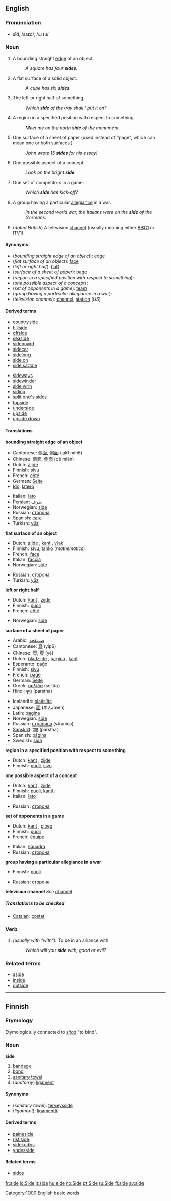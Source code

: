 ==English==

{{rank|full|country|course|221|side|small|cannot|father}}

===Pronunciation===
*sīd, /saɪd/, /<tt>saId</tt>/

===Noun===
{{en-noun-reg}}

# A bounding straight [[edge]] of an object.
#:''A square has four '''sides'''.''
# A flat surface of a solid object.
#:''A cube has six '''sides'''.''
# The left or right half of something.
#:''Which '''side''' of the tray shall I put it on?''
# A region in a specified position with respect to something.
#:''Meet me on the north '''side''' of the monument.''
# One surface of a sheet of paper (used instead of "page", which can mean one or both surfaces.)
#:''John wrote 15 '''sides''' for his essay!''
# One possible aspect of a concept.
#:''Look on the bright '''side'''.''
# One set of competitors in a game.
#:''Which '''side''' has kick-off?''
# A group having a particular [[allegiance]] in a war.
#:''In the second world war, the Italians were on the '''side''' of the Germans.''
# (''dated British'') A television [[channel]] (usually meaning either [[w:BBC1|BBC1]] or [[w:ITV1|ITV1]])

====Synonyms====
*(''bounding straight edge of an object''): [[edge]]
*(''flat surface of an object''): [[face]]
*(''left or right half''): [[half]]
*(''surface of a sheet of paper''): [[page]]
*(''region in a specified position with respect to something''):
*(''one possible aspect of a concept''):
*(''set of opponents in a game''): [[team]]
*(''group having a particular allegiance in a war''):
*(''television channel''): [[channel]], [[station]] (''US'')

====Derived terms====
{{top}}
*[[countryside]]
*[[hillside]]
*[[offside]]
*[[seaside]]
*[[sideboard]]
*[[sidecar]]
*[[sidelong]]
*[[side on]]
*[[side saddle]]
{{mid}}
*[[sideways]]
*[[sidewinder]]
*[[side with]]
*[[siding]]
*[[split one's sides]]
*[[topside]]
*[[underside]]
*[[upside]]
*[[upside down]]
{{bottom}}

====Translations====

'''bounding straight edge of an object'''
{{top}}
*Cantonese: [[侧面]], [[側面]] (jak1 min6)
*Chinese: [[侧面]], [[側面]] (cè miàn)
*Dutch: [[zijde]] {{f}}
*Finnish: [[sivu]]
*French: [[côté]] {{m}}
*German: [[Seite]]
*[[Ido]]: [[latero]]
{{mid}}
*Italian: [[lato]] {{m}}
*Persian: [[طرف]]
*Norwegian: [[:no:side|side]]
*Russian: [[сторона]] {{f}}
*Spanish: [[cara#Spanish|cara]]
*Turkish: [[yüz]]
{{bottom}}

'''flat surface of an object'''
{{top}}
*Dutch: [[zijde]] {{f}}, [[kant]] {{m}}, [[vlak]] {{n}}
*Finnish: [[sivu]], [[tahko]] (''mathematics'')
*French: [[face#French|face]] {{f}}
*Italian: [[faccia]] {{f}}
*Norwegian: [[side#Norwegian|side]]
{{mid}}
*Russian: [[сторона]] {{f}}
*Turkish: [[yüz]]
{{bottom}}

'''left or right half'''
{{top}}
*Dutch: [[kant]] {{m}}, [[zijde]] {{f}}
*Finnish: [[puoli]]
*French: [[côté]] {{m}}
{{mid}}
*Norwegian: [[side#Norwegian|side]]
{{bottom}}

'''surface of a sheet of paper'''
{{top}}
*Arabic: [[صـــفحة]]
*Cantonese: [[頁]] (yip6)
*Chinese: [[页]], [[頁]] (yè)
*Dutch: [[bladzijde]] {{f}}, [[pagina]] {{f}}, [[kant]] {{m}}
*Esperanto: [[paĝo]]
*Finnish: [[sivu]]
*French: [[page#French|page]] {{f}}
*German: [[Seite]] {{f}}
*Greek: [[σελίδα]] (selída)
*Hindi: [[पृष्ठ]] (parṣṭha)
{{mid}}
*Icelandic: [[blaðsíða]]
*Japanese: [[面]] (めん/men)
*Latin: [[pagina#Latin|pagina]]
*Norwegian: [[side#Norwegian|side]]
*Russian: [[страница]] {{f}} (stranica) 
*[[Sanskrit]]: [[पृष्ठ]] (parṣṭha)
*Spanish: [[página]]
*Swedish: [[sida#Swedish|sida]]
{{bottom}}

'''region in a specified position with respect to something'''
{{top}}
*Dutch:  [[kant]] {{m}}, [[zijde]] {{f}}
*Finnish: [[puoli]], [[sivu]]
{{mid}}
{{bottom}}

'''one possible aspect of a concept'''
{{top}}
*Dutch:  [[kant]] {{m}}, [[zijde]] {{f}}
*Finnish: [[puoli]], [[kantti]]
*Italian: [[lato]] {{m}}
{{mid}}
*Russian: [[сторона]] {{f}}
{{bottom}}

'''set of opponents in a game'''
{{top}}
*Dutch:  [[kant]] {{m}}, [[ploeg]] {{f}}
*Finnish: [[puoli]]
*French: [[équipe]] {{f}}
{{mid}}
*Italian: [[squadra]] {{f}}
*Russian: [[сторона]] {{f}}
{{bottom}}

'''group having a particular allegiance in a war'''
{{top}}
*Finnish: [[puoli]]
{{mid}}
*Russian: [[сторона]] {{f}}
{{bottom}}

'''television channel'''
''See'' [[channel]]

=====Translations to be checked=====
<!--Remove this section once all of the translations below have been moved into the tables above.-->
{{checktrans}}

*[[Catalan]]: [[costat]] {{m}}

===Verb===
{{en-infl-reg-other-e|sid|e}}

# ''(usually with "with"):'' To be in an alliance with.
#:''Which will you '''side''' with, good or evil?''

===Related terms===
*[[aside]]
*[[inside]]
*[[outside]]

[[Category:1000 English basic words]]

----

==Finnish==
{{Finnish index|si}}

===Etymology===
Etymologically connected to  ''[[sitoa]]'' "to bind".

===Noun===
'''side'''

# [[bandage]]
# [[bond]]
# [[sanitary towel]]
# (''anatomy'') [[ligament]]

====Synonyms====
*(''sanitary towel''): [[terveysside]]
*(''ligament''): [[ligamentti]]

====Derived terms====
*[[paineside]]
*[[ristiside]]
*[[sidekudos]]
*[[yhdysside]]

====Related terms====
*[[sidos]]

[[fr:side]]
[[io:Side]]
[[it:side]]
[[hu:side]]
[[no:Side]]
[[pt:Side]]
[[ru:Side]]
[[fi:side]]
[[sv:side]]